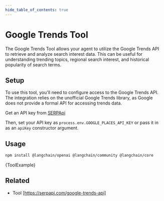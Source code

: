 ```yaml
---
hide_table_of_contents: true
---
```



# Google Trends Tool

The Google Trends Tool allows your agent to utilize the Google Trends API to retrieve and analyze search interest data. 
This can be useful for understanding trending topics, regional search interest, and historical popularity of search terms.

## Setup

To use this tool, you'll need to configure access to the Google Trends API. The integration relies on the unofficial 
Google Trends library, as Google does not provide a formal API for accessing trends data.

Get an API key from [SERPApi](https://serpapi.com/users/sign_in)

Then, set your API key as `process.env.GOOGLE_PLACES_API_KEY` or pass it in as an `apiKey` constructor argument.

## Usage


<IntegrationInstallTooltip></IntegrationInstallTooltip>

```bash npm2yarn
npm install @langchain/openai @langchain/community @langchain/core
```


<CodeBlock language="typescript">{ToolExample}</CodeBlock>

## Related

- Tool [https://serpapi.com/google-trends-api]
